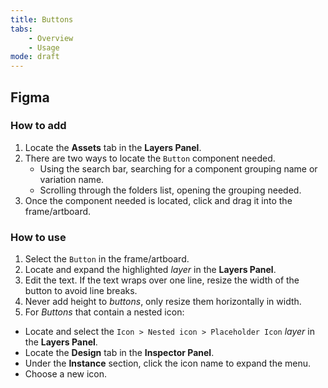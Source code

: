 ```yaml
---
title: Buttons
tabs:
    - Overview
    - Usage
mode: draft
---
```



## Figma


### How to add

1. Locate the **Assets** tab in the **Layers Panel**.
2. There are two ways to locate the `Button` component needed. 
	* Using the search bar, searching for a component grouping name or variation name.
	* Scrolling through the folders list, opening the grouping needed.
3. Once the component needed is located, click and drag it into the frame/artboard. 


### How to use

1. Select the `Button` in the frame/artboard. 
2. Locate and expand the highlighted *layer* in the **Layers Panel**.
3. Edit the text. If the text wraps over one line, resize the width of the button to avoid line breaks.
4. Never add height to *buttons*, only resize them horizontally in width. 
5. For *Buttons* that contain a nested icon: 
  * Locate and select the `Icon > Nested icon > Placeholder Icon` *layer* in the **Layers Panel**.
  * Locate the **Design** tab in the **Inspector Panel**.
  * Under the **Instance** section, click the icon name to expand the menu. 
  * Choose a new icon. 
